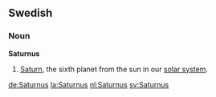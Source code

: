 ==Swedish==
===Noun===
'''Saturnus'''

#[[Saturn]], the sixth planet from the sun in our [[solar system]].

[[de:Saturnus]]
[[la:Saturnus]]
[[nl:Saturnus]]
[[sv:Saturnus]]